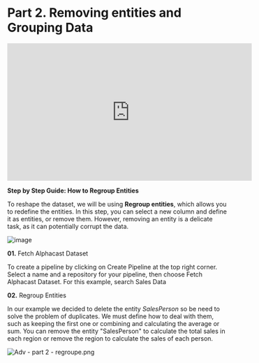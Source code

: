 # Part 2. Removing entities and Grouping Data

<iframe width="560" height="315" src="https://www.youtube.com/embed/2Naqg9pl9yg" title="YouTube video player" frameborder="0" allow="accelerometer; autoplay; clipboard-write; encrypted-media; gyroscope; picture-in-picture; web-share" allowfullscreen></iframe>

**Step by Step Guide: How to Regroup Entities**

To reshape the dataset, we will be using **Regroup entities**, which allows you to redefine the entities. In this step, you can select a new column and define it as entities, or remove them. However, removing an entity is a delicate task, as it can potentially corrupt the data.

![image](https://user-images.githubusercontent.com/106676128/221850329-aa0560bd-640e-4858-a22e-0058ce2639b9.png)


**01.** Fetch Alphacast Dataset

To create a pipeline by clicking on Create Pipeline at the top right corner. Select a name and a repository for your pipeline, then choose Fetch Alphacast Dataset. For this example, search Sales Data
 
**02.** Regroup Entities

In our example we decided to delete the entity *SalesPerson* so be need to solve the problem of duplicates. We must define how to deal with them, such as keeping the first one or combining and calculating the average or sum. You can remove the entity "SalesPerson" to calculate the total sales in each region or remove the region to calculate the sales of each person.

![Adv - part 2 - regroupe.png](https://alphacast-images.s3.us-west-2.amazonaws.com/next-s3-uploads/3ab791c5-f4ac-4344-9ba7-41f73e7ec8df/Adv---part-2---regroupe.png)
